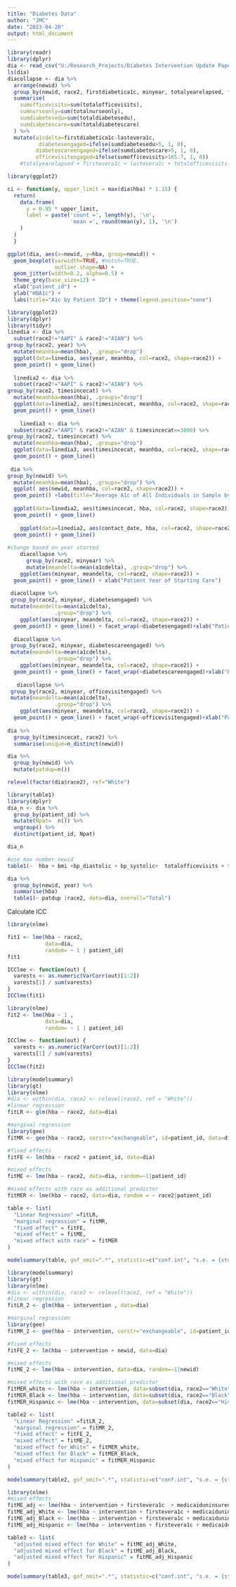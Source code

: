 ---
title: "Diabetes Data"
author: "JMC"
date: "2023-04-20"
output: html_document
---

```{r import set up, echo=FALSE, include=FALSE}
library(readr)
library(dplyr)
dia <- read_csv("U:/Research_Projects/Diabetes Intervention Update Paper/5Yr_cohort_data.csv")
ls(dia)
diacollapse <- dia %>%
  arrange(newid) %>%
  group_by(newid, race2, firstdiabetica1c, minyear, totalyearelapsed, firstevera1c, lastevera1c) %>%
  summarise(
    sumofficevisits=sum(totalofficevisits),
    sumnurseonly=sum(totalnurseonly),
    sumdiabetesedu=sum(totaldiabetesedu),
    sumdiabetescare=sum(totaldiabetescare)
  ) %>%
  mutate(a1cdelta=firstdiabetica1c-lastevera1c,
          diabetesengaged=ifelse(sumdiabetesedu>5, 1, 0),
         diabetescareengaged=ifelse(sumdiabetescare>5, 1, 0),
         officevisitengaged=ifelse(sumofficevisits>165.7, 1, 0))
    #totalyearelapsed + firstevera1c + lastevera1c + totalofficevisits + totalnurseonly + totaldiabetesedu + totaldiabetescare
```

```{r, warning=FALSE, message=FALSE, echo=FALSE}
library(ggplot2)

ci <- function(y, upper_limit = max(dia$hba) * 1.15) {
  return(
    data.frame(
      y = 0.95 * upper_limit, 
      label = paste('count =', length(y), '\n',
                    'mean =', round(mean(y), 1), '\n')
    )
  )
  }

ggplot(dia, aes(x=newid, y=hba, group=newid)) + 
  geom_boxplot(varwidth=TRUE, #notch=TRUE, 
               outlier.shape=NA) +
  geom_jitter(width=0.2, alpha=0.5) + 
  theme_grey(base_size=12) + 
  xlab("patient_id") + 
  ylab("HBA1c") + 
  labs(title="A1c by Patient ID") + theme(legend.position="none")
```

```{r graphs!, warning=FALSE, message=FALSE, echo=FALSE}
library(ggplot2) 
library(dplyr)
library(tidyr)
linedia <- dia %>%
  subset(race2!="AAPI" & race2!="AIAN") %>%
group_by(race2, year) %>%
  mutate(meanhba=mean(hba), .groups="drop") 
  ggplot(data=linedia, aes(year, meanhba, col=race2, shape=race2)) +
  geom_point() + geom_line()
  
  linedia2 <- dia %>%
  subset(race2!="AAPI" & race2!="AIAN") %>%
group_by(race2, timesincecat) %>%
  mutate(meanhba=mean(hba), .groups="drop") 
  ggplot(data=linedia2, aes(timesincecat, meanhba, col=race2, shape=race2)) +
  geom_point() + geom_line()
  
    linedia3 <- dia %>%
  subset(race2!="AAPI" & race2!="AIAN" & timesincecat<=3000) %>%
group_by(race2, timesincecat) %>%
  mutate(meanhba=mean(hba), .groups="drop") 
  ggplot(data=linedia3, aes(timesincecat, meanhba, col=race2, shape=race2)) +
  geom_point() + geom_line()
  
 dia %>%
group_by(newid) %>%
  mutate(meanhba=mean(hba), .groups="drop") %>%
  ggplot( aes(newid, meanhba, col=race2, shape=race2)) +
  geom_point() +labs(title="Average A1c of All Individuals in Sample by Race") + ylab("Average A1c") + xlab("Patient")
  
  ggplot(data=linedia2, aes(timesincecat, hba, col=race2, shape=race2)) +
  geom_point() + geom_line()
  
    ggplot(data=linedia2, aes(contact_date, hba, col=race2, shape=race2)) +
  geom_point() + geom_line()
  
#change based on year started
    diacollapse %>%
      group_by(race2, minyear) %>%
      mutate(meandelta=mean(a1cdelta), .group="drop") %>%
    ggplot(aes(minyear, meandelta, col=race2, shape=race2)) +
  geom_point() + geom_line() + xlab("Patient Year of Starting Care")
    
 diacollapse %>%
 group_by(race2, minyear, diabetesengaged) %>%
 mutate(meandelta=mean(a1cdelta), 
               .group="drop") %>%
    ggplot(aes(minyear, meandelta, col=race2, shape=race2)) +
  geom_point() + geom_line() + facet_wrap(~diabetesengaged)+xlab("Patient Year of Starting Care")
 
  diacollapse %>%
 group_by(race2, minyear, diabetescareengaged) %>%
 mutate(meandelta=mean(a1cdelta), 
               .group="drop") %>%
    ggplot(aes(minyear, meandelta, col=race2, shape=race2)) +
  geom_point() + geom_line() + facet_wrap(~diabetescareengaged)+xlab("Patient Year of Starting Care")
  
   diacollapse %>%
 group_by(race2, minyear, officevisitengaged) %>%
 mutate(meandelta=mean(a1cdelta), 
               .group="drop") %>%
    ggplot(aes(minyear, meandelta, col=race2, shape=race2)) +
  geom_point() + geom_line() + facet_wrap(~officevisitengaged)+xlab("Patient Year of Starting Care")
    
dia %>%
  group_by(timesincecat, race2) %>%
  summarise(unique=n_distinct(newid))

dia %>%
  group_by(newid) %>%
  mutate(patdup=n())
```
```{r relevel, warning=FALSE, message=FALSE, echo=FALSE, results="hide"}
relevel(factor(dia$race2), ref="White")
```


```{r table, warning=FALSE, message=FALSE, echo=FALSE}
library(table1)
library(dplyr)
dia_n <- dia %>% 
  group_by(patient_id) %>%
  mutate(Npat=  n()) %>%
  ungroup() %>%
  distinct(patient_id, Npat)

dia_n

#use max number newid
table1(~  hba + bmi +bp_diastolic + bp_systolic+  totalofficevisits + totalnurseonly + totaldiabetesedu + totaldiabetescare + time_dx_elapsed |race2, data=dia, overall="Total", caption="Characteristics of Diabetic Patients")

dia %>%
  group_by(newid, year) %>%
  summarise(hba)
  table1(~ patdup |race2, data=dia, overall="Total")
```


Calculate ICC
```{r ICC calculation, warning=FALSE, message=FALSE, echo=FALSE}
library(nlme)

fit1 <- lme(hba ~ race2,
            data=dia,
            random= ~ 1 | patient_id)
fit1

ICClme <- function(out) {
  varests <- as.numeric(VarCorr(out)[1:2])
  varests[1] / sum(varests)
}
ICClme(fit1)

```

```{r ICC 2, warning=FALSE, message=FALSE}
library(nlme)
fit2 <- lme(hba ~ 1 ,
            data=dia,
            random= ~ 1 | patient_id)

ICClme <- function(out) {
  varests <- as.numeric(VarCorr(out)[1:2])
  varests[1] / sum(varests)
}
ICClme(fit2)
```


```{r regression models, message=FALSE, warning=FALSE, echo=FALSE}
library(modelsummary)
library(gt)
library(nlme)
#dia <- within(dia, race2 <- relevel(race2, ref = "White"))
#linear regression
fitLR <- glm(hba ~ race2, data=dia)

#marginal regression
library(gee)
fitMR <- gee(hba ~ race2, corstr="exchangeable", id=patient_id, data=dia)

#fixed effects 
fitFE <- lm(hba ~ race2 + patient_id, data=dia)

#mixed effects
fitME <- lme(hba ~ race2, data=dia, random=~1|patient_id)

#mixed effects with race as additional predictor
fitMER <- lme(hba ~ race2, data=dia, random = ~ race2|patient_id)

table <- list(
  "Linear Regression" =fitLR,
  "marginal regression" = fitMR,
  "fixed effect" = fitFE,
  "mixed effect" = fitME,
  "mixed effect with race" = fitMER
)

modelsummary(table, gof_omit=".*", statistic=c("conf.int", "s.e. = {std.error}", "p={p.value}"))

```

```{r regression model with intervention, message=FALSE, warning=FALSE, echo=FALSE}
library(modelsummary)
library(gt)
library(nlme)
#dia <- within(dia, race2 <- relevel(race2, ref = "White"))
#linear regression
fitLR_2 <- glm(hba ~ intervention , data=dia)

#marginal regression
library(gee)
fitMR_2 <- gee(hba ~ intervention, corstr="exchangeable", id=patient_id, data=dia)

#fixed effects 
fitFE_2 <- lm(hba ~ intervention + newid, data=dia)

#mixed effects
fitME_2 <- lme(hba ~ intervention, data=dia, random=~1|newid)

#mixed effects with race as additional predictor
fitMER_white <- lme(hba ~ intervention, data=subset(dia, race2=="White"), random = ~1|newid)
fitMER_Black <- lme(hba ~ intervention, data=subset(dia, race2=="Black"), random = ~1|newid)
fitMER_Hispanic <- lme(hba ~ intervention, data=subset(dia, race2=="Hispanic"), random = ~1|newid)

table2 <- list(
  "Linear Regression" =fitLR_2,
  "marginal regression" = fitMR_2,
  "fixed effect" = fitFE_2,
  "mixed effect" = fitME_2,
  "mixed effect for White" = fitMER_white,
  "mixed effect for Black" = fitMER_Black,
  "mixed effect for Hispanic" = fitMER_Hispanic
)

modelsummary(table2, gof_omit=".*", statistic=c("conf.int", "s.e. = {std.error}", "p={p.value}"))

```

```{r reg with confounders :D, warning=FALSE, message=FALSE, echo=FALSE}
library(nlme)
#mixed effects
fitME_adj <- lme(hba ~ intervention + firstevera1c  + medicaiduninsured + totaldiabetescare + totaldiabetesedu, data=dia, random=~1|newid)
fitME_adj_White <- lme(hba ~ intervention + firstevera1c + medicaiduninsured + totaldiabetescare + totaldiabetesedu, data=subset(dia, race2=="White"), random = ~1|newid)
fitME_adj_Black <- lme(hba ~ intervention + firstevera1c + medicaiduninsured + totaldiabetescare + totaldiabetesedu, data=subset(dia, race2=="Black"), random = ~1|newid)
fitME_adj_Hispanic <- lme(hba ~ intervention + firstevera1c + medicaiduninsured + totaldiabetescare + totaldiabetesedu, data=subset(dia, race2=="Hispanic"), random = ~1|newid)

table3 <- list(
  "adjusted mixed effect for White" = fitME_adj_White,
  "adjusted mixed effect for Black" = fitME_adj_Black,
  "adjusted mixed effect for Hispanic" = fitME_adj_Hispanic
)

modelsummary(table3, gof_omit=".*", statistic=c("conf.int", "s.e. = {std.error}", "p={p.value}"))

```